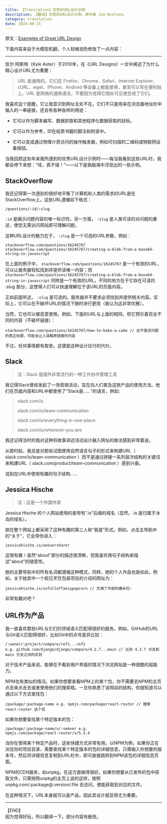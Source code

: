 ```yaml
---
title: 【Translation】优秀的URL设计示例
description: 【翻译】优秀的URL设计示例，原作者 Jim Nielsen。
category: translation
date: 2024-08-15
---
```

原文：[Examples of Great URL Design](https://blog.jim-nielsen.com/2023/examples-of-great-urls/)

下面内容来自于大模型机翻，个人轻微润色修改了一点内容：

***

凯尔·阿斯特（Kyle Aster）于2010年，在《URL Designs》一文中阐述了为什么精心设计URL尤为重要：

>URL 是通用的。它们在 Firefox、Chrome、Safari、Internet Explorer、cURL、wget、iPhone、Android 等设备上都能使用，甚至可以写在便利贴上。URL 是网络的通用语法，不要因为觉得它随处可见便忽视了它们。

我喜欢这个提醒，它让我意识到网址无处不在。它们不只是用来在浏览器地址栏中输入的一串链接，还会有各种各样的用途：

- 它可以作为脚本编写、数据抓取和其他程序化数据获取的目标。

- 它可以作为参考，印在纸质书籍的脚注和附录中。

- 它可以变成通过物理介质访问的操作触发器，例如可扫描的二维码或物联网设备按钮。

当我回顾这些年来我所遇到的优秀URL设计示例时——每当我看到这些URL时，我都会停下来想：“哇，真不错！”——以下是我脑海中浮现出的一些示例。

## StackOverflow
我还记得第一次遇到的很好地平衡了计算机和人类的需求的URL是在StackOverflow上。这些URL遵循如下格式：

```
/questions/:id/:slug
```

`:id`  是揭示问题内容的唯一标识符。另一方面， `:slug`  是人类可读的对问题的重述，使您无需访问网站即可理解问题。

这种URL设计的魅力在于， `:slug` 是一个可选的URL参数，例如：

```
stackoverflow.com/questions/16245767
stackoverflow.com/questions/16245767/creating-a-blob-from-a-base64-string-in-javascript
```

在上面的例子中， `stackoverflow.com/questions/16245767` 是一个有效的URL，可以让服务器轻松找到并提供该唯一内容；而  `stackoverflow.com/questions/16245767/creating-a-blob-from-a-base64-string-in-javascript` 同样是一个有效的URL，不同的地方在于它存在可读的  :slug 部分，这使得人们可以快速理解位于该URL的页面内容。

正如前面所述， `:slug` 是可选的。服务器并不要求必须找到并提供相关内容。实际上，它可以在不破坏URL的情况下随时进行更改（我认为这非常优雅）。

当然，它也可以被恶意使用。例如，下面的URL与上面的相同，但它预示着完全不同的内容（不破坏链接）：

```
stackoverflow.com/questions/16245767/how-to-bake-a-cake // 这不是该问题的真正标题，可能会让人误解原链接的内容
```

不过，任何事情都有取舍。这便是这种设计应付的代价。

## Slack

> 注：Slack 是国外非常流行的一种工作协作管理工具

我记得Slack曾经发起了一场营销活动，旨在向人们普及这款产品的使用方法。他们在页面内容和URL中都使用了“Slack是……”的语言，例如:

> slack.com/is
> 
> slack.com/is/team-communication
> 
> slack.com/is/everything-in-one-place
>
> slack.com/is/wherever-you-are

我还记得当时的我对这种将故事讲述活动设计融入网址的做法感到非常着迷。

从那时起，我总是对那些试图使用自然语言句子的形式来构建URL（ slack.com/is/team-communication ）而不是通过拼接一系列层次结构的关键词来构建URL（ slack.com/product/team-communication ）感到兴奋。

说到在URL中使用有趣的句子结构…...

## Jessica Hische

> 注：这是一个外国作家

Jessica Hische 的个人网站使用的是带有“.is”后缀的域名（显然，.is 是归属于冰岛的域名）。

她在整个网站上都采用了这种有趣的第三人称“我是”形式。例如，点击主导航中的“关于”，它会带你进入：

```
jessicahische.is/anoversharer
```

这很有趣！虽然“about”部分的描述很清晰，但我喜欢用句子结构来描述“about”的随意性。

她的主要导航中的所有名词都遵循这种模式，同样，她的个人作品也是如此。例如，关于她其中一个假日烹饪包装项目的介绍的网址为：

```
jessicahische.is/sofulloffancypopcorn // 充满了华丽的爆米花~
```

非常有趣对吧？

## URL作为产品

我一直喜欢那些URL与它们的领域语义匹配得很好的服务。例如，GitHub的URL与Git语义匹配得很好，比如Git中的点号差异比较：

```
/:owner/:project/compare/ref1...ref2 
e.g. github.com/django/django/compare/4.2.7...main // 比较 4.2.7 分支和 main 分支之间的区别
```
对于技术产品来说，能够在不看到用户界面的情况下浏览网站是一种很酷的超能力。

NPM也有类似的情况。如果你想要查看NPM上的某个包，你不需要去NPM的主页点击来点击去或者使用他们的搜索框。一旦你熟悉了该网站的结构，你就知道可以通过以下方式查找包：
```
/package/:package-name e.g. npmjs.com/package/react-router // 搜索 react-router 这个包
```

如果你想要查找某个特定版本的包：

```
/package/:package-name/v/:semver e.g.
npmjs.com/package/react-router/v/5.3.4
```

当你在使用某个特定产品时，这些快捷方式非常有用。以NPM为例，如果你正在浏览你的项目目录，需要查找某个特定版本的包的详细信息，只需输入你想要的版本号，然后将详细信息复制到URL栏中，即可直接跳转到NPM该包的详细信息页面。

NPM的CDN服务，如unpkg，在这方面做得很好。如果你想要从已发布的包中获取文件，只需按照unpkg的主页上说的这样，按照 unpkg.com/:package@:version/:file 去访问，便能获取到对应的文件。

在这种情况下，URL本身就可以是产品，因此其设计就显得尤为重要。

***

<div style={{textAlign:"right"}}>【END】<br />因为觉得好玩，所以翻译一下。部分内容有删改。</div>